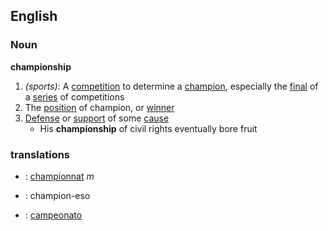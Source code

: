 ==English==

===Noun===
'''championship'''
# ''(sports):'' A [[competition]] to determine a [[champion]], especially the [[final]] of a [[series]] of competitions
# The [[position]] of champion, or [[winner]]
# [[Defense]] or [[support]] of some [[cause]]
#* His '''championship''' of civil rights eventually bore fruit

===translations===

* {{fr}} : [[championnat]] ''m''
* {{io}} : champion-eso
* {{pt}} : [[campeonato]]
